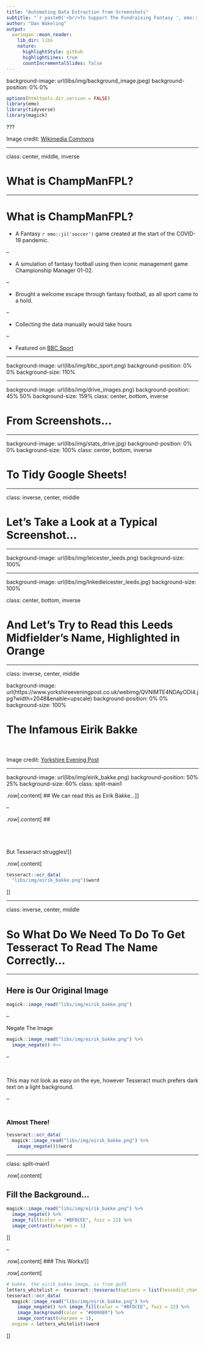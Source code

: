 ```yaml
---
title: "Automating Data Extraction from Screenshots"
subtitle: "`r paste0('<br/>To Support The Fundraising Fantasy ', emo::ji('soccer'), ' Game:<br/><br/>[ChampManFPL](https://twitter.com/FantasyChampMan)')`"
author: "Dan Wakeling"
output:
  xaringan::moon_reader:
    lib_dir: libs
    nature:
      highlightStyle: github
      highlightLines: true
      countIncrementalSlides: false
---
```


background-image: url(libs/img/background_image.jpeg)
background-position: 0% 0%

```r
options(htmltools.dir.version = FALSE)
library(emo)
library(tidyverse)
library(magick)
```

???

Image credit: [Wikimedia Commons](https://commons.wikimedia.org/wiki/File:Sharingan_triple.svg)

---

class: center, middle, inverse

# What is ChampManFPL?

---

# What is ChampManFPL?

- A Fantasy `r emo::ji('soccer')` game created at the start of the COVID-19 pandemic.

--

- A simulation of fantasy football using then iconic management game Championship Manager 01-02.

--

- Brought a welcome escape through fantasy football, as all sport came to a hold.

--

- Collecting the data manually would take hours

--

- Featured on [BBC Sport](https://www.bbc.co.uk/sport/football/52181793)

---

background-image: url(libs/img/bbc_sport.png)
background-position: 0% 0%
background-size: 110%

---

background-image: url(libs/img/drive_images.png)
background-position: 45% 50%
background-size: 159%
class: center, bottom, inverse

# From Screenshots...

---

background-image: url(libs/img/stats_drive.jpg)
background-position: 0% 0%
background-size: 100%
class: center, bottom, inverse

# To Tidy Google Sheets!

---

class: inverse, center, middle

# Let's Take a Look at a Typical Screenshot...

---

background-image: url(libs/img/leicester_leeds.png)
background-size: 100%

---

background-image: url(libs/img/Inkedleicester_leeds.jpg)
background-size: 100%

class: center, bottom, inverse

# And Let's Try to Read this Leeds Midfielder's Name, Highlighted in Orange

---

class: inverse, center, middle

background-image: url(https://www.yorkshireeveningpost.co.uk/webimg/QVNIMTE4NDAyODI4.jpg?width=2048&enable=upscale)
background-position: 0% 0%
background-size: 100%

# The Infamous Eirik Bakke

<br><br>Image credit: [Yorkshire Evening Post](https://www.yorkshireeveningpost.co.uk/webimg/QVNIMTE4NDAyODI4.jpg?width=2048&enable=upscale)

---

background-image: url(libs/img/eirik_bakke.png)
background-position: 50% 25%
background-size: 60%
class: split-main1

.row[.content[
## We can read this as Eirik Bakke...
]]

--

.row[.content[
## <br><br><br><br><br>But Tesseract struggles!
]]

.row[.content[

```r

tesseract::ocr_data(
  "libs/img/eirik_bakke.png")$word

```

]]

---

class: inverse, center, middle

# So What Do We Need To Do To Get Tesseract To Read The Name Correctly...

---

## Here is Our Original Image

```r

magick::image_read("libs/img/eirik_bakke.png")

```

--

Negate The Image

```r

magick::image_read("libs/img/eirik_bakke.png") %>% 
  image_negate() #<<

```

--

<br>

This may not look as easy on the eye, however Tesseract much prefers dark text on a light background.

--

### <br> Almost There!

```r

tesseract::ocr_data(
  magick::image_read("libs/img/eirik_bakke.png") %>% 
    image_negate())$word

```

---

class: split-main1

.row[.content[

## Fill the Background...

```r

magick::image_read("libs/img/eirik_bakke.png") %>% 
  image_negate() %>% 
  image_fill(color = "#BFDCEE", fuzz = 22) %>% 
  image_contrast(sharpen = 1)

```

]]

--

.row[.content[
### This Works!
]]

.row[.content[

```r

# bakke, the eirik_bakke image, is from gw35
letters_whitelist <- tesseract::tesseract(options = list(tessedit_char_whitelist = "abcdefghijklmnopqrstuvwxyzABCDEFGHIJKLMNOPQRSTUVWXYZ '"))
tesseract::ocr_data(
  magick::image_read("libs/img/eirik_bakke.png") %>% 
    image_negate() %>% image_fill(color = "#BFDCEE", fuzz = 22) %>% 
    image_background(color = "#000080") %>% 
    image_contrast(sharpen = 1),
  engine = letters_whitelist)$word

```

]]

